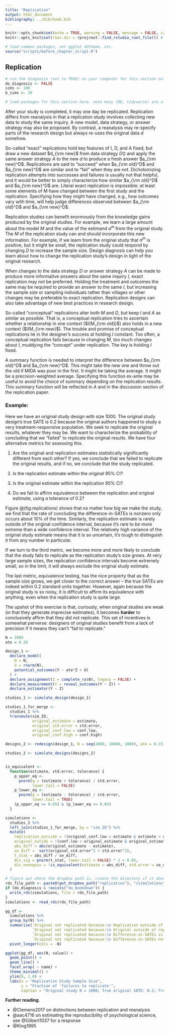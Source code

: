 ```yaml
---
title: "Replication"
output: html_document
bibliography: ../bib/book.bib 
---
```


<!-- note do_bookdown is set in index.rmd, so we know if you're running just this .Rmd or compiling the book-->
```r
knitr::opts_chunk$set(echo = TRUE, warning = FALSE, message = FALSE, cache = FALSE)
knitr::opts_knit$set(root.dir = rprojroot::find_rstudio_root_file()) # files are all relative to RStudio project home
```

```r
# load common packages, set ggplot ddtheme, etc.
source("scripts/before_chapter_script.R")
```

<!-- start post here, do not edit above -->

## Replication

<!-- make sure to rename the section title below -->

```r
# run the diagnosis (set to TRUE) on your computer for this section only before pushing to Github. no diagnosis will ever take place on github.
do_diagnosis <- FALSE
sims <- 100
b_sims <- 20
```

```r
# load packages for this section here. note many (DD, tidyverse) are already available, see scripts/package-list.R
```

After your study is completed, it may one day be replicated. Replication differs from reanalysis in that a replication study involves collecting new data to study the same inquiry. A new model, data strategy, or answer strategy may also be proposed. By contrast, a reanalysis may re-specify parts of the research design but always re-uses the original data $d$ somehow.

So-called "exact" replications hold key features of I, D, and A fixed, but draw a new dataset $d_{\rm new}$ from data strategy $D()$ and apply the same answer strategy *A* to the new $d$ to produce a fresh answer $a_{\rm new}^D$. Replications are said to "succeed" when $a_{\rm old}^D$ and $a_{\rm new}^D$ are similar and to "fail" when they are not. Dichotomizing replication attempts into successes and failures is usually not that helpful, and it would be better to simply characterize how similar $a_{\rm old}^D$ and $a_{\rm new}^D$ are. Literal exact replication is impossible: at least some elements of M have changed between the first study and the replication. Specifying how they might have changed, e.g., how outcomes vary with time, will help judge differences observed between $a_{\rm old}^D$ and $a_{\rm new}^D$. 

Replication studies can benefit enormously from the knowledge gains produced by the original studies. For example, we learn a large amount about the model *M* and the value of the estimand $a^m$ from the original study. The *M* of the replication study can and should incorporate this new information. For example, if we learn from the original study that $a^m$ is positive, but it might be small, the replication study could respond by changing *D* to increase the sample size. Design diagnosis can help you learn about how to change the replication study's design in light of the original research.

When changes to the data strategy *D* or answer strategy *A* can be made to produce more informative answers about the same inquiry *I*, exact replication may not be preferred. Holding the treatment and outcomes the same may be required to provide an answer to the same *I*, but increasing the sample size or sampling individuals rather than villages or other changes may be preferable to exact replication. Replication designs can also take advantage of new best practices in research design.

<!-- When designing **original** studies, you should anticipate that someday your work will be replicated. To the extent that you want future replication studies to arrive at similar answers to the original study you produce (i.e., you want their $a_{\rm new}^D$ to match your $a_{\rm old}^D$ as closely as possible), you will want to choose designs that bring $a_{\rm old}^D$ as close to $a^M$ as possible, under the presupposition that faithful replicators will also design their studies in such a way that $a_{\rm new}^D$ will also be close to $a^M$. -->

<!-- Replication studies necessarily differ from original studies -- it is literally impossible to reproduce the exact conditions of the original study in the same way it's impossible to step in the same river twice. Another way of putting that same statement is that $D_{\rm new}$ is necessarily different from $D_{\rm old}$. Theory (i.e., beliefs about *M*) is the tool we use to say that $D_{\rm old}$ is similar enough to $D_{\rm new}$ to constitute a close enough replication study. As a concrete example, many survey experimental replications involve using the exact same experimental stimuli but changing the study sample, e.g., from a nationally representative sample to a convenience sample. -->

So-called "conceptual" replications alter both *M* and *D*, but keep *I* and *A* as similar as possible. That is, a conceptual replication tries to ascertain whether a relationship in one context ($I(M_{\rm old})$) also holds in a new context ($I(M_{\rm new}$). The trouble and promise of conceptual replications lie in the designer's success at holding *I* constant. Too often, a conceptual replication fails because in changing *M*, too much changes about *I*, muddying the "concept" under replication. The key is holding *I* fixed.

A summary function is needed to interpret the difference between $a_{\rm old}^D$ and $a_{\rm new}^D$. This might take the new one and throw out the old if MIDA was poor in the first. It might be taking the average. It might be a precision-weighted average. Specifying this function ex-ante may be useful to avoid the choice of summary depending on the replication results. This summary function will be reflected in *A* and in the discussion section of the replication paper. 

### Example: 

Here we have an original study design with size 1000. The original study design's true SATE is 0.2 because the original authors happened to study a very treatment-responsive population. We seek to replicate the original results, whatever they may be. We want to characterize the probability of concluding that we "failed" to replicate the original results. We have four alternative metrics for assessing this.

1. Are the original and replication estimates statistically significantly different from each other? If yes, we conclude that we failed to replicate the original results, and if no, we conclude that the study replicated.

2. Is the replication estimate within the original 95% CI?

3. Is the original estimate within the replication 95% CI?

4. Do we fail to affirm equivalence between the replication and original estimate, using a tolerance of 0.2?

Figure \@(fig:replications) shows that no matter how big we make the study, we find that the rate of concluding the difference-in-SATEs is nonzero only occurs about 10% of the time. Similarly, the replication estimate is rarely outside of the original confidence interval, because it's rare to be more extreme than a wide confidence interval. The relatively high variance of the original study estimate means that it is so uncertain, it's tough to distinguish it from any number in particular. 

If we turn to the third metric, we become more and more likely to conclude that the study fails to replicate as the replication study's size grows. At very large sample sizes, the replication confidence intervals become extremely small, so in the limit, it will always exclude the original study estimate.

The last metric, equivalence testing, has the nice property that as the sample size grows, we get closer to the correct answer -- the true SATEs are indeed within 0.2 standard units together. However, again because the original study is so noisy, it is difficult to affirm its equivalence with anything, even when the replication study is quite large.

The upshot of this exercise is that, curiously, when original studies are weak (in that they generate imprecise estimates), it becomes **harder** to conclusively affirm that they did not replicate. This set of incentives is somewhat perverse: designers of original studies benefit from a lack of precision if it means they can't "fail to replicate."

```r
N = 1000
ate = 0.20

design_1 <-
  declare_model(
    N = N,
    U = rnorm(N),
    potential_outcomes(Y ~ ate*Z + U)
  ) +
  declare_assignment(Z = complete_ra(N), legacy = FALSE) +
  declare_measurement(Y = reveal_outcomes(Y ~ Z)) +
  declare_estimator(Y ~ Z)

studies_1 <- simulate_design(design_1)

studies_1_for_merge <- 
  studies_1 %>%
  transmute(sim_ID, 
            original_estimate = estimate,
            original_std.error = std.error,
            original_conf.low = conf.low,
            original_conf.high = conf.high)

designs_2 <- redesign(design_1, N = seq(2000, 10000, 1000), ate = 0.15)

studies_2 <- simulate_designs(designs_2)


is_equivalent <-
  function(estimate, std.error, tolerance) {
    p_upper_eq <-
      pnorm(q = (estimate + tolerance) / std.error,
            lower.tail = FALSE)
    p_lower_eq <-
      pnorm(q = (estimate - tolerance) / std.error,
            lower.tail = TRUE)
    (p_upper_eq <= 0.05) & (p_lower_eq <= 0.05)
  }

simulations <- 
  studies_2 %>%
  left_join(studies_1_for_merge, by = "sim_ID") %>% 
  mutate(
    replication_outside = !(original_conf.low < estimate & estimate < original_conf.high),
    original_outide = !(conf.low < original_estimate & original_estimate < conf.high),
    abs_diff = abs(original_estimate - estimate),
    se_diff =  sqrt(original_std.error^2 + std.error^2),
    t_stat = abs_diff / se_diff,
    dis_sig = pnorm(t_stat, lower.tail = FALSE) * 2 < 0.05,
    dis_nonequiv = !is_equivalent(estimate = abs_diff, std.error = se_diff, tolerance = 0.2)
  )
```




```r
# figure out where the dropbox path is, create the directory if it doesn't exist, and name the RDS file
rds_file_path <- paste0(get_dropbox_path("replication"), "/simulations")
if (do_diagnosis & !exists("do_bookdown")) {
  write_rds(simulations, file = rds_file_path)
}
simulations <- read_rds(rds_file_path)
```



```r
gg_df <- 
  simulations %>%
  group_by(N) %>%
  summarise(`Original not replicated because:\n Replication outside of original ci` = mean(replication_outside),
            `Original not replicated because:\n Original outside of replication ci` = mean(original_outide),
            `Original not replicated because:\n Difference-in-SATEs is significant` = mean(dis_sig),
            `Original not replicated because:\n Difference-in-SATEs not affirmed equivalent within a difference of 0.2` = mean(dis_nonequiv)) %>%
  pivot_longer(cols = -N)

ggplot(gg_df, aes(N, value)) +
  geom_point() +
  geom_line() +
  facet_wrap( ~ name) +
  theme_minimal() +
  ylim(0, 1.0) +
  labs(x = "Replication Study Sample Size",
       y = "Fraction of 'failures to replicate'",
       caption = "Original study N = 1000; True original SATE: 0.2; True replication SATE: 0.15")

```


**Further reading**.

- @Clemens2017 on distinctions between replication and reanalysis
- @aac4716 on estimating the reproducibility of psychological science, see @Gilbert1037 for a response
- @King1995


